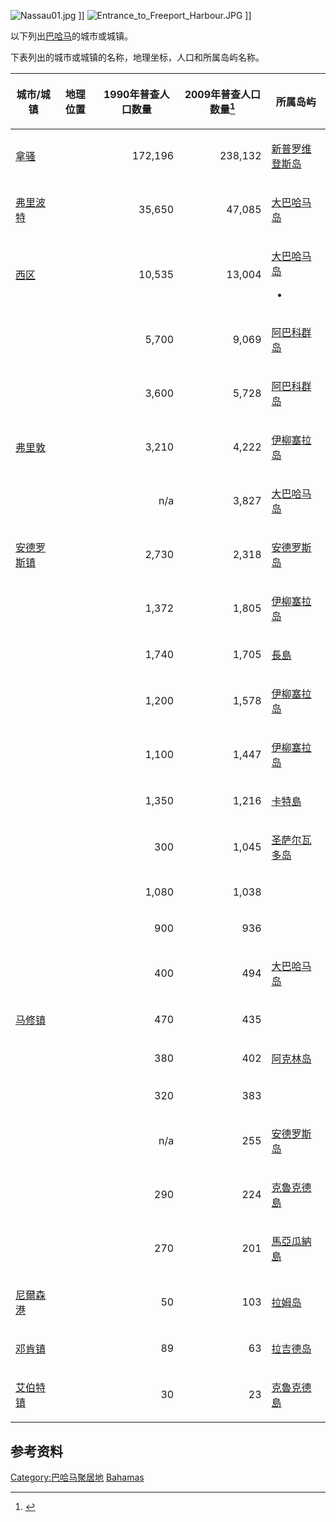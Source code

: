 {{GeoGroupTemplate}}
[[File:Nassau01.jpg|right]] ]]
[[File:Entrance_to_Freeport_Harbour.JPG|right]] ]]

以下列出[[巴哈马|巴哈马]]的城市或城镇。

下表列出的城市或城镇的名称，地理坐标，人口和所属岛屿名称。

{| class="wikitable sortable"
! 城市/城镇
! 地理位置
! 1990年普查人口数量
! 2009年普查人口数量<ref>{{cite web|url=http://www.world-gazetteer.com/wg.php?x=&men=gcis&lng=en&des=gamelan&srt=pnan&col=abcdefghimoq&msz=1500&geo=-40 |title=World Gazetteer: Bahamas: largest cities and towns and statistics of their population |archiveurl=https://archive.is/20121205063029/http://www.world-gazetteer.com/wg.php?x=&men=gcis&lng=en&des=gamelan&srt=pnan&col=abcdefghimoq&msz=1500&geo=-40 |archivedate=2012-12-05 |deadurl=yes }}</ref>
! 所属岛屿

|-
| [[拿骚_(巴哈马)|拿骚]]
| {{coord|25.06|N|77.345|W|region:BS_type:city|name=Nassau}}
| align=right | 172,196
| align=right | 238,132
| [[新普罗维登斯岛|新普罗维登斯岛]]

|-
| [[弗里波特_(巴哈马)|弗里波特]]
| {{coord|26.54|N|78.64|W|region:BS_type:city|name=Freeport}}
| align=right | 35,650
| align=right | 47,085
| [[大巴哈马岛|大巴哈马岛]]

|-
| [[西区_(大巴哈马)|西区]]
| {{coord|26.69|N|78.97|W|region:BS_type:city|name=West End}}
| align=right | 10,535
| align=right | 13,004
| [[大巴哈马岛|大巴哈马岛]]
*
|-
| {{link-en|库珀镇|Coopers Town}}
| {{coord|26.87|N|77.52|W|region:BS_type:city|name=Coopers Town}}
| align=right | 5,700
| align=right | 9,069
| [[阿巴科群岛|阿巴科群岛]]

|-
| {{link-en|马什港|Marsh Harbour}}
| {{coord|26.55|N|77.05|W|region:BS_type:city|name=Marsh Harbour}}
| align=right | 3,600
| align=right | 5,728
| [[阿巴科群岛|阿巴科群岛]]

|-
| [[弗里敦|弗里敦]]
| {{coord|24.77|N|76.27|W|region:BS_type:city|name=Freetown}}
| align=right | 3,210
| align=right | 4,222
| [[伊柳塞拉岛|伊柳塞拉岛]]

|-
| {{link-en|高岩 (大巴哈马)|High Rock|高岩}}
| {{coord|26.63|N|78.28|W|region:BS_type:city|name=High Rock}}
| align=right | n/a
| align=right | 3,827
| [[大巴哈马岛|大巴哈马岛]]

|-
| [[安德罗斯镇|安德罗斯镇]]
| {{coord|24.70|N|77.77|W|region:BS_type:city|name=High Rock}}
| align=right | 2,730
| align=right | 2,318
| [[安德罗斯岛|安德罗斯岛]]

|-
| {{link-en|西艦井|Spanish Wells}}
| {{coord|25.5443|N|76.75873|W|region:BS_type:city|name=Spanish Wells}}
| align=right | 1,372
| align=right | 1,805
| [[伊柳塞拉岛|伊柳塞拉岛]]

|-
| {{link-en|克拉伦斯镇|Clarence Town}}
| {{coord|23.10|N|74.98|W|region:BS_type:city|name=Clarence Town}}
| align=right | 1,740
| align=right | 1,705
| [[長島_(巴哈馬)|長島]]

|-
| {{link-en|邓莫尔镇|Dunmore Town}}
| {{coord|25.50|N|76.63|W|region:BS_type:city|name=Dunmore Town}}
| align=right | 1,200
| align=right | 1,578
| [[伊柳塞拉岛|伊柳塞拉岛]]

|-
| {{link-en|碌克聲|Rock Sound, Bahamas}}
| {{coord|24.90|N|76.20|W|region:BS_type:city|name=Rock Sound}}
| align=right | 1,100
| align=right | 1,447
| [[伊柳塞拉岛|伊柳塞拉岛]]

|-
| {{link-en|阿瑟镇|Arthur's Town}}
| {{coord|24.66|N|75.73|W|region:BS_type:city|name=Arthur's Town}}
| align=right | 1,350
| align=right | 1,216
| [[卡特島|卡特島]]

|-
| {{link-en|科伯恩镇|Cockburn Town, Bahamas}}
| {{coord|24.03|N|74.52|W|region:BS_type:city|name=Arthur's Town}}
| align=right | 300
| align=right | 1,045
| [[圣萨尔瓦多岛|圣萨尔瓦多岛]]

|-
| {{link-en|乔治镇|George Town, Bahamas}}
| {{coord|23.52|N|75.78|W|region:BS_type:city|name=George Town}}
| align=right | 1,080
| align=right | 1,038
| {{link-en|埃克苏马岛|Exuma}}

|-
| {{link-en|爱丽丝镇|Alice Town}}
| {{coord|25.74|N|79.30|W|region:BS_type:city|name=Alice Town}}
| align=right | 900
| align=right | 936
| {{link-en|比米尼岛|Bimini}}

|-
| {{link-en|斯威汀礁|Sweeting Cay}}
| {{coord|26.60|N|77.88|W|region:BS_type:city|name=Sweeting Cay}}
| align=right | 400
| align=right | 494
| [[大巴哈马岛|大巴哈马岛]]

|-
| [[马修镇|马修镇]]
| {{coord|20.96|N|73.68|W|region:BS_type:city|name=Matthew Town}}
| align=right | 470
| align=right | 435
| {{link-en|那瓜岛|Inagua}}

|-
| {{link-en|舒若角|Snug Corner}}
| {{coord|22.56|N|73.88|W|region:BS_type:city|name=Snug Corner}}
| align=right | 380
| align=right | 402
| [[阿克林岛|阿克林岛]]

|-
| {{link-en|貴港礁|Great Harbour Cay}}
| {{coord|25.76|N|77.85|W|region:BS_type:city|name=Great Harbour}}
| align=right | 320
| align=right | 383
| {{link-en|贝里群岛|Berry Islands}}

|-
| {{link-en|尼科尔斯镇|Nicholls Town}}
| {{coord|25.14|N|78.01|W|region:BS_type:city|name=Nicholls Town}}
| align=right | n/a
| align=right | 255
| [[安德罗斯岛|安德罗斯岛]]

|-
| {{link-en|希尔上校镇|Colonel Hill}}
| {{coord|22.77|N|74.22|W|region:BS_type:city|name=Colonel Hill}}
| align=right | 290
| align=right | 224
| [[克魯克德島_(巴哈馬)|克魯克德島]]

|-
| {{link-en|海盜井|Pirates Well}}
| {{coord|22.43|N|73.08|W|region:BS_type:city|name=Pirates Well}}
| align=right | 270
| align=right | 201
| [[馬亞瓜納島|馬亞瓜納島]]

|-
| [[蘭姆島|尼爾森港]]
| {{coord|23.66|N|74.83|W|region:BS_type:city|name=Port Nelson}}
| align=right | 50
| align=right | 103
| [[拉姆岛|拉姆岛]]

|-
| [[邓肯镇|邓肯镇]]
| {{coord|22.19|N|75.73|W|region:BS_type:city|name=Duncan Town}}
| align=right | 89
| align=right | 63
| [[拉吉德岛|拉吉德岛]]

|-
| [[艾伯特镇|艾伯特镇]]
| {{coord|22.60|N|74.35|W|region:BS_type:city(23)|name=Albert Town}}
| align=right | 30
| align=right | 23
| [[克魯克德島_(巴哈馬)|克魯克德島]]

|}

==参考资料==
{{Reflist}}


{{北美洲主题||城市列表}}

[[Category:巴哈马聚居地|Category:巴哈马聚居地]]
[[Category:北美洲城市列表|Bahamas]]